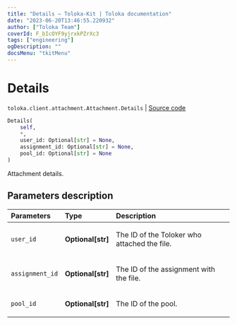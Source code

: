 ```yaml
---
title: "Details — Toloka-Kit | Toloka documentation"
date: "2023-06-20T13:46:55.220932"
author: ["Toloka Team"]
coverId: F_bIcOYF9yjrxkPZrXc3
tags: ["engineering"]
ogDescription: ""
docsMenu: "tkitMenu"
---
```


# Details

`toloka.client.attachment.Attachment.Details` | [Source code](https://github.com/Toloka/toloka-kit/blob/v1.2.0/src/client/attachment.py#L34)

```python
Details(
    self,
    *,
    user_id: Optional[str] = None,
    assignment_id: Optional[str] = None,
    pool_id: Optional[str] = None
)
```

Attachment details.

## Parameters description

| Parameters | Type | Description |
| :----------| :----| :-----------|
`user_id`|**Optional\[str\]**|<p>The ID of the Toloker who attached the file.</p>
`assignment_id`|**Optional\[str\]**|<p>The ID of the assignment with the file.</p>
`pool_id`|**Optional\[str\]**|<p>The ID of the pool.</p>